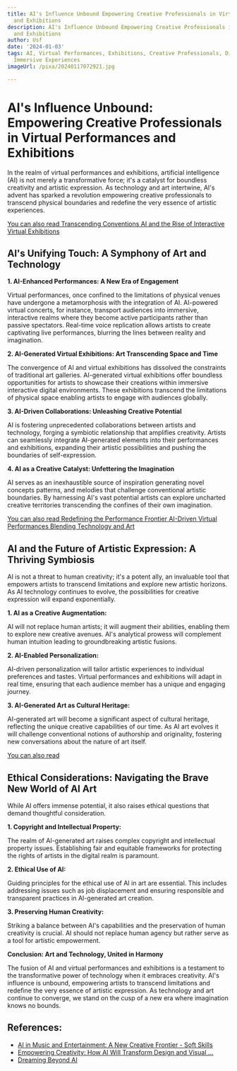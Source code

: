 ```yaml
---
title: AI's Influence Unbound Empowering Creative Professionals in Virtual Performances
  and Exhibitions
description: AI's Influence Unbound Empowering Creative Professionals in Virtual Performances
  and Exhibitions
author: Usf
date: '2024-01-03'
tags: AI, Virtual Performances, Exhibitions, Creative Professionals, Digital Art,
  Immersive Experiences
imageUrl: /pixa/20240117072921.jpg

---
```

# AI's Influence Unbound:  Empowering Creative Professionals in  Virtual  Performances and Exhibitions

In  the realm  of virtual  performances and  exhibitions, artificial intelligence (AI) is not merely  a transformative force; it's a catalyst for boundless creativity and artistic expression. As technology and art intertwine, AI's  advent has sparked a revolution empowering creative professionals to transcend physical boundaries and redefine the very essence of  artistic experiences.

[You can also  read Transcending Conventions AI and the Rise of Interactive Virtual Exhibitions](Transcending%20Conventions%20AI%20and%20the%20Rise%20of%20Interactive%20Virtual%20Exhibitions)


## AI's Unifying Touch:  A  Symphony of Art and Technology

**1. AI-Enhanced Performances: A New Era  of Engagement**

Virtual performances, once confined to the limitations of physical venues have undergone a metamorphosis with the integration of AI. AI-powered virtual concerts, for instance, transport audiences into immersive, interactive realms where they become active  participants rather than passive spectators. Real-time voice replication allows artists to create captivating live performances, blurring the lines  between reality and imagination.

**2. AI-Generated Virtual Exhibitions: Art Transcending Space and Time**

The convergence of AI and virtual exhibitions has dissolved the constraints of traditional art galleries. AI-generated virtual exhibitions offer boundless opportunities for artists to  showcase their creations within immersive interactive  digital environments.  These exhibitions transcend the limitations  of physical space enabling  artists  to engage with audiences globally.

**3.  AI-Driven Collaborations: Unleashing Creative  Potential**

AI is fostering unprecedented collaborations between artists and technology, forging  a symbiotic relationship that amplifies creativity. Artists can seamlessly integrate AI-generated elements into their performances and exhibitions, expanding their artistic possibilities and pushing  the  boundaries of self-expression.

**4. AI as a Creative Catalyst:  Unfettering the Imagination**

AI serves as an inexhaustible source of  inspiration generating novel concepts patterns, and melodies that challenge  conventional artistic boundaries. By harnessing AI's vast potential artists can explore uncharted creative territories transcending the confines of  their own imagination.

[You can also  read Redefining the Performance Frontier AI-Driven Virtual Performances Blending  Technology and Art](Redefining%20the%20Performance%20Frontier%20AI-Driven%20Virtual%20Performances%20Blending%20Technology%20and%20Art)


## AI and the Future of Artistic Expression: A Thriving Symbiosis

AI is not a threat to human creativity; it's a potent  ally, an invaluable tool that empowers artists to transcend limitations and explore new artistic horizons. As AI technology continues  to evolve, the possibilities for creative expression will expand exponentially.

**1. AI as a Creative Augmentation:**

AI will not replace human  artists; it will augment their abilities, enabling them to explore  new  creative avenues. AI's analytical prowess will complement human intuition leading to groundbreaking artistic fusions.

**2. AI-Enabled Personalization:**

AI-driven personalization will tailor artistic experiences to individual preferences and tastes. Virtual performances and exhibitions will adapt in real  time, ensuring that each audience member has a unique and engaging journey.

**3.  AI-Generated Art as Cultural Heritage:**

AI-generated art will become  a significant  aspect of cultural heritage, reflecting the unique creative capabilities of our time. As AI art evolves it will challenge conventional notions  of authorship  and  originality, fostering new conversations  about the nature of art itself.

[You can also read ]()


## Ethical Considerations: Navigating the Brave New World of AI Art

While AI offers immense potential, it also raises ethical questions that  demand thoughtful consideration.

**1. Copyright and Intellectual Property:**

The realm of  AI-generated art raises complex copyright and intellectual property issues. Establishing fair and equitable frameworks for protecting the rights  of artists in the digital realm  is paramount.

**2. Ethical Use of AI:**

Guiding principles for the ethical use of  AI in art are  essential. This  includes addressing  issues such as job displacement and ensuring responsible and transparent practices in AI-generated  art creation.

**3. Preserving Human Creativity:**

Striking a balance between AI's capabilities and the preservation of human creativity is crucial. AI should not replace human agency but rather serve as a tool for artistic  empowerment.

**Conclusion: Art and Technology, United in Harmony**

The  fusion of  AI and virtual performances and exhibitions  is a  testament to the transformative power  of technology when it embraces creativity. AI's influence is  unbound, empowering artists to transcend limitations and  redefine the very essence of artistic expression. As technology and art continue to converge, we stand on  the cusp of a new era where imagination knows no bounds.

## References:
- [AI in Music and Entertainment: A New Creative Frontier - Soft Skills](https://esoftskills.com/ai-in-music-and-entertainment/)
- [Empowering Creativity: How AI Will Transform Design and Visual ...](https://www.linkedin.com/pulse/empowering-creativity-how-ai-transform-design-visual-artistry-abbas)
- [Dreaming Beyond AI](https://dreamingbeyond.ai/)
